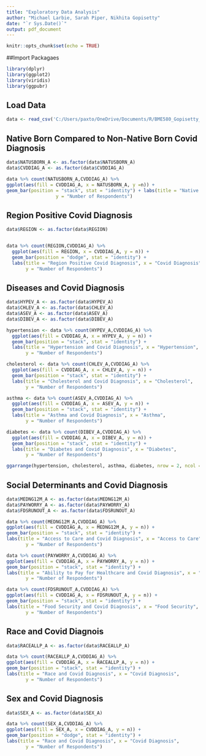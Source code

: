 ```yaml
---
title: "Exploratory Data Analysis"
author: "Michael Larbie, Sarah Piper, Nikhita Gopisetty"
date: "`r Sys.Date()`"
output: pdf_document
---
```


```r
knitr::opts_chunk$set(echo = TRUE)
```

##Import Packagaes
```r
library(dplyr)
library(ggplot2)
library(viridis)
library(ggpubr)

```

## Load Data
```r
data <- read_csv('C:/Users/paxto/OneDrive/Documents/R/BME580_Gopisetty_Larbie_Piper/data/adult21.csv')
```

## Native Born Compared to Non-Native Born Covid Diagnosis
```r
data$NATUSBORN_A <- as.factor(data$NATUSBORN_A)
data$CVDDIAG_A <- as.factor(data$CVDDIAG_A)

data %>% count(NATUSBORN_A,CVDDIAG_A) %>%
ggplot(aes(fill = CVDDIAG_A, x = NATUSBORN_A, y =n)) +
geom_bar(position = "stack", stat = "identity") + labs(title = "Native v Non-Native Born", x = "Origin of Birth",
                  y = "Number of Respondents")
```

## Region Positive Covid Diagnosis
```r
data$REGION <- as.factor(data$REGION)


data %>% count(REGION,CVDDIAG_A) %>% 
  ggplot(aes(fill = REGION, x = CVDDIAG_A, y = n)) +
  geom_bar(position = "dodge", stat = "identity") +
  labs(title = "Region Positive Covid Diagnosis", x = "Covid Diagnosis",
       y = "Number of Respondents")
```

## Diseases and Covid Diagnosis
```r
data$HYPEV_A <- as.factor(data$HYPEV_A)
data$CHLEV_A <- as.factor(data$CHLEV_A)
data$ASEV_A <- as.factor(data$ASEV_A)
data$DIBEV_A <- as.factor(data$DIBEV_A)

hypertension <- data %>% count(HYPEV_A,CVDDIAG_A) %>% 
  ggplot(aes(fill = CVDDIAG_A, x = HYPEV_A, y = n)) +
  geom_bar(position = "stack", stat = "identity") +
  labs(title = "Hypertension and Covid Diagnosis", x = "Hypertension",
       y = "Number of Respondents")

cholesterol <- data %>% count(CHLEV_A,CVDDIAG_A) %>% 
  ggplot(aes(fill = CVDDIAG_A, x = CHLEV_A, y = n)) +
  geom_bar(position = "stack", stat = "identity") +
  labs(title = "Cholesterol and Covid Diagnosis", x = "Cholesterol",
       y = "Number of Respondents")

asthma <- data %>% count(ASEV_A,CVDDIAG_A) %>% 
  ggplot(aes(fill = CVDDIAG_A, x = ASEV_A, y = n)) +
  geom_bar(position = "stack", stat = "identity") +
  labs(title = "Asthma and Covid Diagnosis", x = "Asthma",
       y = "Number of Respondents")

diabetes <- data %>% count(DIBEV_A,CVDDIAG_A) %>% 
  ggplot(aes(fill = CVDDIAG_A, x = DIBEV_A, y = n)) +
  geom_bar(position = "stack", stat = "identity") +
  labs(title = "Diabetes and Covid Diagnosis", x = "Diabetes",
       y = "Number of Respondents")

ggarrange(hypertension, cholesterol, asthma, diabetes, nrow = 2, ncol = 2 )
```

## Social Determinants and Covid Diagnosis
```r
data$MEDNG12M_A <- as.factor(data$MEDNG12M_A)
data$PAYWORRY_A <- as.factor(data$PAYWORRY_A)
data$FDSRUNOUT_A <- as.factor(data$FDSRUNOUT_A)

data %>% count(MEDNG12M_A,CVDDIAG_A) %>% 
ggplot(aes(fill = CVDDIAG_A, x = MEDNG12M_A, y = n)) +
geom_bar(position = "stack", stat = "identity") +
labs(title = "Access to Care and Covid Diagnosis", x = "Access to Care",
       y = "Number of Respondents")

data %>% count(PAYWORRY_A,CVDDIAG_A) %>% 
ggplot(aes(fill = CVDDIAG_A, x = PAYWORRY_A, y = n)) +
geom_bar(position = "stack", stat = "identity") +
labs(title = "Ability to Pay for Healthcare and Covid Diagnosis", x = "Paying for Healthcare",
       y = "Number of Respondents")

data %>% count(FDSRUNOUT_A,CVDDIAG_A) %>% 
ggplot(aes(fill = CVDDIAG_A, x = FDSRUNOUT_A, y = n)) +
geom_bar(position = "stack", stat = "identity") +
labs(title = "Food Security and Covid Diagnosis", x = "Food Security",
       y = "Number of Respondents")
```

## Race and Covid Diagnois
```r
data$RACEALLP_A <- as.factor(data$RACEALLP_A)

data %>% count(RACEALLP_A,CVDDIAG_A) %>% 
ggplot(aes(fill = CVDDIAG_A, x = RACEALLP_A, y = n)) +
geom_bar(position = "stack", stat = "identity") +
labs(title = "Race and Covid Diagnosis", x = "Covid Diagnosis",
       y = "Number of Respondents")
```

## Sex and Covid Diagnosis
```r
data$SEX_A <- as.factor(data$SEX_A)

data %>% count(SEX_A,CVDDIAG_A) %>% 
ggplot(aes(fill = SEX_A, x = CVDDIAG_A, y = n)) +
geom_bar(position = "dodge", stat = "identity") +
labs(title = "Race and Covid Diagnosis", x = "Covid Diagnosis",
       y = "Number of Respondents")
```

